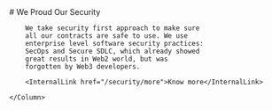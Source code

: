 
<Column>
    # We Proud Our Security
</Column>

<Row>
    <ImageWrapper src={robotPic} alt="robot protecting vault" placeholder="empty" width={100} height={100}/>
    <Column>

        We take security first approach to make sure
        all our contracts are safe to use. We use
        enterprise level software security practices:
        SecOps and Secure SDLC, which already showed
        great results in Web2 world, but was
        forgotten by Web3 developers.

        <InternalLink href="/security/more">Know more</InternalLink>

    </Column>
</Row>
